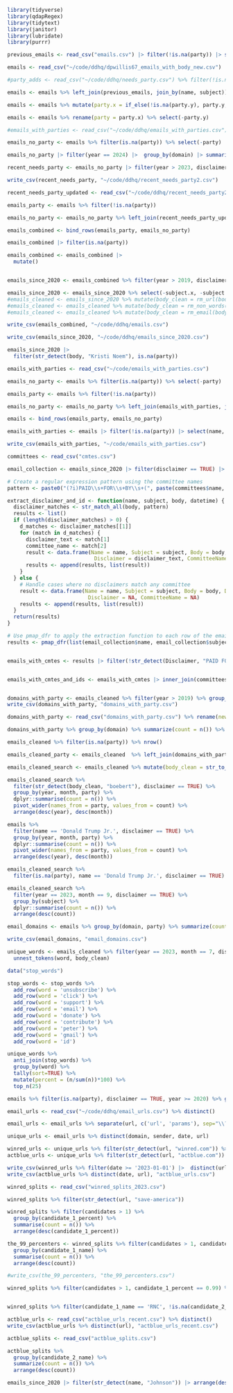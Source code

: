 ```r
library(tidyverse)
library(qdapRegex)
library(tidytext)
library(janitor)
library(lubridate)
library(purrr)
```

```r

previous_emails <- read_csv("emails.csv") |> filter(!is.na(party)) |> select(name, subject, party) |> distinct()

emails <- read_csv("~/code/ddhq/dpwillis67_emails_with_body_new.csv")

#party_adds <- read_csv("~/code/ddhq/needs_party.csv") %>% filter(!is.na(party))

emails <- emails %>% left_join(previous_emails, join_by(name, subject))

emails <- emails %>% mutate(party.x = if_else(!is.na(party.y), party.y, party.x))

emails <- emails %>% rename(party = party.x) %>% select(-party.y)

#emails_with_parties <- read_csv("~/code/ddhq/emails_with_parties.csv")

emails_no_party <- emails %>% filter(is.na(party)) %>% select(-party)

emails_no_party |> filter(year == 2024) |>  group_by(domain) |> summarize(count = n()) |> arrange(desc(count))

recent_needs_party <- emails_no_party |> filter(year > 2023, disclaimer == TRUE) |>  distinct(name)

write_csv(recent_needs_party, "~/code/ddhq/recent_needs_party2.csv")

recent_needs_party_updated <- read_csv("~/code/ddhq/recent_needs_party2.csv") |> filter(!is.na(party))

emails_party <- emails %>% filter(!is.na(party))

emails_no_party <- emails_no_party %>% left_join(recent_needs_party_updated, join_by(name))

emails_combined <- bind_rows(emails_party, emails_no_party)

emails_combined |> filter(is.na(party))

emails_combined <- emails_combined |> 
  mutate()


emails_since_2020 <- emails_combined %>% filter(year > 2019, disclaimer == TRUE)

emails_since_2020 <- emails_since_2020 %>% select(-subject.x, -subject.y)
#emails_cleaned <- emails_since_2020 %>% mutate(body_clean = rm_url(body))
#emails_cleaned <- emails_cleaned %>% mutate(body_clean = rm_non_words(body_clean))
#emails_cleaned <- emails_cleaned %>% mutate(body_clean = rm_email(body_clean))

write_csv(emails_combined, "~/code/ddhq/emails.csv")

write_csv(emails_since_2020, "~/code/ddhq/emails_since_2020.csv")

```


```r
emails_since_2020 |> 
  filter(str_detect(body, "Kristi Noem"), is.na(party))
```





```r

emails_with_parties <- read_csv("~/code/emails_with_parties.csv")

emails_no_party <- emails %>% filter(is.na(party)) %>% select(-party)

emails_party <- emails %>% filter(!is.na(party))

emails_no_party <- emails_no_party %>% left_join(emails_with_parties, join_by(name, subject))

emails <- bind_rows(emails_party, emails_no_party)

emails_with_parties <- emails |> filter(!is.na(party)) |> select(name, subject, party) |> distinct()

write_csv(emails_with_parties, "~/code/emails_with_parties.csv")

```
  
```r

committees <- read_csv("cmtes.csv")

email_collection <- emails_since_2020 |> filter(disclaimer == TRUE) |> mutate(body = str_to_upper(body)) |> select(name, subject, body, date)

# Create a regular expression pattern using the committee names
pattern <- paste0("(?i)PAID\\s+FOR\\s+BY\\s+(", paste(committees$name, collapse = "|"), ")(?!\\w-)")

extract_disclaimer_and_id <- function(name, subject, body, datetime) {
  disclaimer_matches <- str_match_all(body, pattern)
  results <- list()
  if (length(disclaimer_matches) > 0) {
    d_matches <- disclaimer_matches[[1]]
    for (match in d_matches) {
      disclaimer_text <- match[1]
      committee_name <- match[2]
      result <- data.frame(Name = name, Subject = subject, Body = body, DateTime = datetime,
                            Disclaimer = disclaimer_text, CommitteeName = committee_name)
      results <- append(results, list(result))
    }
  } else {
    # Handle cases where no disclaimers match any committee
    result <- data.frame(Name = name, Subject = subject, Body = body, DateTime = datetime,
                          Disclaimer = NA, CommitteeName = NA)
    results <- append(results, list(result))
  }
  return(results)
}

# Use pmap_dfr to apply the extraction function to each row of the email collection
results <- pmap_dfr(list(email_collection$name, email_collection$subject, email_collection$body, email_collection$date), extract_disclaimer_and_id)


emails_with_cmtes <- results |> filter(!str_detect(Disclaimer, "PAID FOR")) |> select(-CommitteeName) |> rename(committee_name = Disclaimer)


emails_with_cmtes_and_ids <- emails_with_cmtes |> inner_join(committees, join_by(committee_name == name))



```


```r
domains_with_party <- emails_cleaned %>% filter(year > 2019) %>% group_by(domain, party) %>% summarize(count = n()) %>% arrange(desc(count))
write_csv(domains_with_party, "domains_with_party.csv")

domains_with_party <- read_csv("domains_with_party.csv") %>% rename(new_party = party) %>% filter(!is.na(new_party)) %>% select(-count) %>% distinct(domain, new_party)

domains_with_party %>% group_by(domain) %>% summarize(count = n()) %>% filter(count > 1)

emails_cleaned %>% filter(is.na(party)) %>% nrow()

emails_cleaned_party <- emails_cleaned  %>% left_join(domains_with_party, by="domain", relationship='many-to-one') %>% mutate(party = ifelse(!is.na(new_party), new_party, party)) %>% select(-new_party) %>% distinct()

```




```r
emails_cleaned_search <- emails_cleaned %>% mutate(body_clean = str_to_lower(body_clean))

emails_cleaned_search %>% 
  filter(str_detect(body_clean, "boebert"), disclaimer == TRUE) %>% 
  group_by(year, month, party) %>% 
  dplyr::summarise(count = n()) %>% 
  pivot_wider(names_from = party, values_from = count) %>% 
  arrange(desc(year), desc(month))

emails %>% 
  filter(name == 'Donald Trump Jr.', disclaimer == TRUE) %>% 
  group_by(year, month, party) %>% 
  dplyr::summarise(count = n()) %>% 
  pivot_wider(names_from = party, values_from = count) %>% 
  arrange(desc(year), desc(month))

emails_cleaned_search %>% 
  filter(is.na(party), name == 'Donald Trump Jr.', disclaimer == TRUE)

```

```r
emails_cleaned_search %>% 
  filter(year == 2023, month == 9, disclaimer == TRUE) %>% 
  group_by(subject) %>% 
  dplyr::summarise(count = n()) %>% 
  arrange(desc(count))
```


```r
email_domains <- emails %>% group_by(domain, party) %>% summarize(count = n()) %>% arrange(domain)

write_csv(email_domains, "email_domains.csv")
```




```r
unique_words <- emails_cleaned %>% filter(year == 2023, month == 7, disclaimer == TRUE) %>%  select(body_clean) %>%
  unnest_tokens(word, body_clean)

data("stop_words")

stop_words <- stop_words %>%
  add_row(word = 'unsubscribe') %>% 
  add_row(word = 'click') %>% 
  add_row(word = 'support') %>% 
  add_row(word = 'email') %>% 
  add_row(word = 'donate') %>% 
  add_row(word = 'contribute') %>% 
  add_row(word = 'peter') %>% 
  add_row(word = 'gmail') %>% 
  add_row(word = 'id')

unique_words %>%
  anti_join(stop_words) %>%
  group_by(word) %>%
  tally(sort=TRUE) %>%
  mutate(percent = (n/sum(n))*100) %>%
  top_n(25)

```


```r
emails %>% filter(is.na(party), disclaimer == TRUE, year >= 2020) %>% group_by(domain) %>% summarise(count = n()) %>% arrange(desc(count))
```




```r
email_urls <- read_csv("~/code/ddhq/email_urls.csv") %>% distinct()

email_urls <- email_urls %>% separate(url, c('url', 'params'), sep="\\?")

unique_urls <- email_urls %>% distinct(domain, sender, date, url)
```

```r
winred_urls <- unique_urls %>% filter(str_detect(url, "winred.com")) %>% distinct()
actblue_urls <- unique_urls %>% filter(str_detect(url, "actblue.com")) %>% distinct()
```

```r
write_csv(winred_urls %>% filter(date >= '2023-01-01') |>  distinct(url), "winred_urls.csv")
write_csv(actblue_urls %>% distinct(date, url), "actblue_urls.csv")
```

```r
winred_splits <- read_csv("winred_splits_2023.csv")
```


```r
winred_splits %>% filter(str_detect(url, "save-america"))

winred_splits %>% filter(candidates > 1) %>% 
  group_by(candidate_1_percent) %>% 
  summarise(count = n()) %>% 
  arrange(desc(candidate_1_percent))
```
```r
the_99_percenters <- winred_splits %>% filter(candidates > 1, candidate_1_percent == 0.99) %>% 
  group_by(candidate_1_name) %>% 
  summarise(count = n()) %>% 
  arrange(desc(count))

#write_csv(the_99_percenters, "the_99_percenters.csv")
```

```r
winred_splits %>% filter(candidates > 1, candidate_1_percent == 0.99) %>% group_by(candidate_1_name, candidate_2_name) %>% summarise(count = n()) %>% arrange(desc(count))


winred_splits %>% filter(candidate_1_name == 'RNC', !is.na(candidate_2_name))
```
```r
actblue_urls <- read_csv("actblue_urls_recent.csv") %>% distinct()
write_csv(actblue_urls %>% distinct(url), "actblue_urls_recent.csv")
```



```r
actblue_splits <- read_csv("actblue_splits.csv")
```

```r
actblue_splits %>% 
  group_by(candidate_2_name) %>% 
  summarize(count = n()) %>% 
  arrange(desc(count))
```


```r
emails_since_2020 |> filter(str_detect(name, "Johnson")) |> arrange(desc(date))
```


